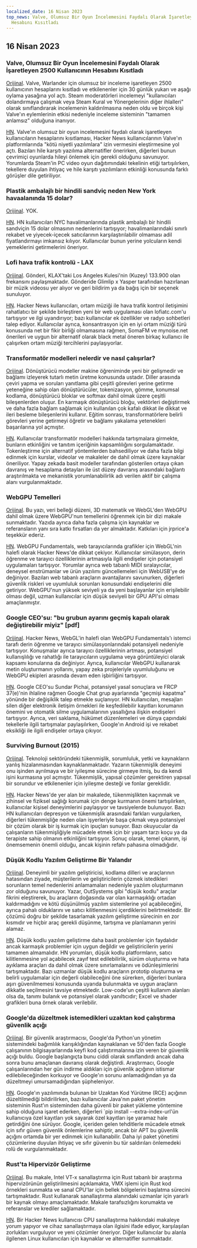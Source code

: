 ```yaml
---
localized_date: 16 Nisan 2023
top_news: Valve, Olumsuz Bir Oyun İncelemesini Faydalı Olarak İşaretleyen 2500 Kullanıcının
  Hesabını Kısıtladı
---
```




<CallToAction />

<Steps>

## 16 Nisan 2023

### Valve, Olumsuz Bir Oyun İncelemesini Faydalı Olarak İşaretleyen 2500 Kullanıcının Hesabını Kısıtladı

[Orijinal](https://tech.slashdot.org/story/23/04/14/175246/valve-restricts-accounts-of-2500-users-who-marked-a-negative-game-review-useful).
Valve, Warlander için olumsuz bir inceleme işaretleyen 2500 kullanıcının hesaplarını kısıtladı ve etkilenenler için 30 günlük yukarı ve aşağı oylama yasağına yol açtı. Steam moderatörleri incelemeyi "kullanıcıları dolandırmaya çalışmak veya Steam Kural ve Yönergelerinin diğer ihlalleri" olarak sınıflandırarak incelemenin kaldırılmasına neden oldu ve birçok kişi Valve'ın eylemlerinin etkisi nedeniyle inceleme sisteminin "tamamen anlamsız" olduğuna inanıyor.

[HN](http://news.ycombinator.com/item?id=35577895).
Valve'ın olumsuz bir oyun incelemesini faydalı olarak işaretleyen kullanıcıların hesaplarını kısıtlaması, Hacker News kullanıcılarının Valve'ın platformlarında "kötü niyetli yazılımlara" izin vermesini eleştirmesine yol açtı. Bazıları hile karşıtı yazılıma alternatifler önerirken, diğerleri bunun çevrimiçi oyunlarda hileyi önlemek için gerekli olduğunu savunuyor. Yorumlarda Steam'in PC video oyun dağıtımındaki tekelinin etiği tartışılırken, tekellere duyulan ihtiyaç ve hile karşıtı yazılımların etkinliği konusunda farklı görüşler dile getiriliyor.

### Plastik ambalajlı bir hindili sandviç neden New York havaalanında 15 dolar?

[Orijinal](https://hellgatenyc.com/why-is-airport-turkey-sandwich-expensive).
YOK.

[HN](http://news.ycombinator.com/item?id=35580847).
HN kullanıcıları NYC havalimanlarında plastik ambalajlı bir hindili sandviçin 15 dolar olmasının nedenlerini tartışıyor; havalimanlarındaki sınırlı rekabet ve yiyecek-içecek satıcılarının karşılaştırılabilir olmaması adil fiyatlandırmayı imkansız kılıyor. Kullanıcılar bunun yerine yolcuların kendi yemeklerini getirmelerini öneriyor.

### Lofi hava trafik kontrolü - LAX

[Orijinal](https://www.lofiatc.com/?icao=KLAX).
Gönderi, KLAX'taki Los Angeles Kulesi'nin (Kuzey) 133.900 olan frekansını paylaşmaktadır. Gönderide Glimlip x Yasper tarafından hazırlanan bir müzik videosu yer alıyor ve geri bildirim ya da bağış için bir seçenek sunuluyor.

[HN](http://news.ycombinator.com/item?id=35583228).
Hacker News kullanıcıları, ortam müziği ile hava trafik kontrol iletişimini rahatlatıcı bir şekilde birleştiren yeni bir web uygulaması olan lofiatc.com'u tartışıyor ve ilgi uyandırıyor; bazı kullanıcılar ek özellikler ve radyo sohbetleri talep ediyor. Kullanıcılar ayrıca, konsantrasyon için en iyi ortam müziği türü konusunda net bir fikir birliği olmamasına rağmen, SomaFM ve mynoise.net önerileri ve uygun bir alternatif olarak black metal öneren birkaç kullanıcı ile çalışırken ortam müziği tercihlerini paylaşıyorlar.

### Transformatör modelleri nelerdir ve nasıl çalışırlar?

[Orijinal](https://txt.cohere.ai/what-are-transformer-models/).
Dönüştürücü modeller makine öğreniminde yeni bir gelişmedir ve bağlamı izleyerek tutarlı metin üretme konusunda ustadır. Diller arasında çeviri yapma ve soruları yanıtlama gibi çeşitli görevleri yerine getirme yeteneğine sahip olan dönüştürücüler, tokenizasyon, gömme, konumsal kodlama, dönüştürücü bloklar ve softmax dahil olmak üzere çeşitli bileşenlerden oluşur. En karmaşık dönüştürücü bloğu, vektörleri değiştirmek ve daha fazla bağlam sağlamak için kullanılan çok kafalı dikkat ile dikkat ve ileri besleme bileşenlerini kullanır. Eğitim sonrası, transformatörlere belirli görevleri yerine getirmeyi öğretir ve bağlamı yakalama yetenekleri başarılarına yol açmıştır.

[HN](http://news.ycombinator.com/item?id=35576918).
Kullanıcılar transformatör modelleri hakkında tartışmalara girmekte, bunların etkinliğini ve tanıtım içeriğinin kapsamlılığını sorgulamaktadır. Tokenleştirme için alternatif yöntemlerden bahsediliyor ve daha fazla bilgi edinmek için kurslar, videolar ve makaleler de dahil olmak üzere kaynaklar öneriliyor. Yapay zekada basit modeller tarafından gösterilen ortaya çıkan davranış ve hesaplama detayları ile üst düzey davranış arasındaki bağlantı araştırılmakta ve mekanistik yorumlanabilirlik adı verilen aktif bir çalışma alanı vurgulanmaktadır.

### WebGPU Temelleri

[Orijinal](https://webgpufundamentals.org/).
Bu yazı, veri belleği düzeni, 3D matematik ve WebGL'den WebGPU dahil olmak üzere WebGPU'nun temellerini öğrenmek için bir dizi makale sunmaktadır. Yazıda ayrıca daha fazla çalışma için kaynaklar ve referansların yanı sıra katkı fırsatları da yer almaktadır. Katkıları için jrprice'a teşekkür ederiz.

[HN](http://news.ycombinator.com/item?id=35579334).
WebGPU Fundamentals, web tarayıcılarında grafikler için WebGL'nin halefi olarak Hacker News'de dikkat çekiyor. Kullanıcılar simülasyon, derin öğrenme ve tarayıcı özelliklerinin artmasıyla ilgili endişeler için potansiyel uygulamaları tartışıyor. Yorumlar ayrıca web tabanlı MIDI sıralayıcılar, deneysel enstrümanlar ve ürün yazılımı güncellemeleri için WebUSB'ye de değiniyor. Bazıları web tabanlı araçların avantajlarını savunurken, diğerleri güvenlik riskleri ve uyumluluk sorunları konusundaki endişelerini dile getiriyor. WebGPU'nun yüksek seviyeli ya da yeni başlayanlar için erişilebilir olması değil, uzman kullanıcılar için düşük seviyeli bir GPU API'si olması amaçlanmıştır.

### Google CEO'su: "bu grubun ayarını geçmiş kapalı olarak değiştirebilir miyiz" [pdf]

[Orijinal](https://ia601707.us.archive.org/28/items/gov.uscourts.cand.364454/gov.uscourts.cand.364454.385.0.pdf).
Hacker News, WebGL'in halefi olan WebGPU Fundamentals'ı istemci tarafı derin öğrenme ve tarayıcı simülasyonlarındaki potansiyeli nedeniyle tartışıyor. Konuşmalar ayrıca tarayıcı özelliklerinin artması, potansiyel kullanışlılığı ve rahatlığı ile tarayıcıların uygulama veya görüntüleyici olarak kapsamı konularına da değiniyor. Ayrıca, kullanıcılar WebGPU kullanarak metin oluşturmanın yollarını, yapay zeka projeleriyle uyumluluğunu ve WebGPU ekipleri arasında devam eden işbirliğini tartışıyor.

[HN](http://news.ycombinator.com/item?id=35585174).
Google CEO'su Sundar Pichai, potansiyel yasal sonuçlara ve FRCP 37(e)'nin ihlaline rağmen Google Chat grup ayarlarında "geçmişi kapatma" yönünde bir değişiklik talep etmekle suçlanıyor. HN kullanıcıları, mesajları silen diğer elektronik iletişim örnekleri ile keşfedilebilir kayıtları korumanın önemini ve otomatik silme uygulamalarının yasallığına ilişkin endişeleri tartışıyor. Ayrıca, veri saklama, hükümet düzenlemeleri ve dünya çapındaki tekellerle ilgili tartışmalar paylaşılırken, Google'ın Android işi ve rekabet eksikliği ile ilgili endişeler ortaya çıkıyor.

### Surviving Burnout (2015)

[Orijinal](https://lifeofaudrey.com/essays/surviving_burnout.html).
Teknoloji sektöründeki tükenmişlik, sorumluluk, yetki ve kaynakların yanlış hizalanmasından kaynaklanmaktadır. Yazarın tükenmişlik deneyimi onu işinden ayrılmaya ve bir iyileşme sürecine girmeye itmiş, bu da kendi işini kurmasına yol açmıştır. Tükenmişlik, yapısal çözümler gerektiren yapısal bir sorundur ve etkilenenler için iyileşme desteği ve fonlar gereklidir.

[HN](http://news.ycombinator.com/item?id=35577285).
Hacker News'de yer alan bir makalede, tükenmişlikten kaçınmak ve zihinsel ve fiziksel sağlığı korumak için denge kurmanın önemi tartışılırken, kullanıcılar kişisel deneyimlerini paylaşıyor ve tavsiyelerde bulunuyor. Bazı HN kullanıcıları depresyon ve tükenmişlik arasındaki farkları vurgularken, diğerleri tükenmişliğe neden olan işyerleriyle başa çıkmak veya potansiyel bir çözüm olarak bir iş kurmak için ipuçları sunuyor. Bazı okuyucular da çalışanların tükenmişliğiyle mücadele etmek için bir yaşam tarzı koçu ya da terapiste sahip olmanın etkinliğini tartışıyor. Sonuç olarak, temel çıkarım, işi önemsemenin önemli olduğu, ancak kişinin refahı pahasına olmadığıdır.

### Düşük Kodlu Yazılım Geliştirme Bir Yalandır

[Orijinal](https://jaylittle.com/post/view/2023/4/low-code-software-development-is-a-lie).
Deneyimli bir yazılım geliştiricisi, kodlama dilleri ve araçlarının hatasından ziyade, müşterilerin ve geliştiricilerin çözmek istedikleri sorunların temel nedenlerini anlamamaları nedeniyle yazılım oluşturmanın zor olduğunu savunuyor. Yazar, OutSystems gibi "düşük kodlu" araçlar fikrini eleştirerek, bu araçların doğasında var olan karmaşıklığı ortadan kaldırmadığını ve kötü düşünülmüş yazılım sistemlerine yol açabileceğini, ayrıca pahalı olduklarını ve satıcı kilitlenmesini içerdiklerini belirtmektedir. Bir çözümü doğru bir şekilde tasarlamak yazılım geliştirme sürecinin en zor kısmıdır ve hiçbir araç gerekli düşünme, tartışma ve planlamanın yerini alamaz.

[HN](http://news.ycombinator.com/item?id=35578240).
Düşük kodlu yazılım geliştirme daha basit problemler için faydalıdır ancak karmaşık problemler için uygun değildir ve geliştiricilerin yerini tamamen almamalıdır. HN yorumları, düşük kodlu platformların, satıcı kilitlenmesine yol açabilecek zayıf test edilebilirlik, sürüm oluşturma ve hata ayıklama araçları da dahil olmak üzere sınırlamalarını ve ödünleşimlerini tartışmaktadır. Bazı uzmanlar düşük kodlu araçların prototip oluşturma ve belirli uygulamalar için değerli olabileceğini öne sürerken, diğerleri bunlara aşırı güvenilmemesi konusunda uyarıda bulunmakta ve uygun araçların dikkatle seçilmesini tavsiye etmektedir. Low-code'un çeşitli kullanım alanları olsa da, tanımı bulanık ve potansiyel olarak yanıltıcıdır; Excel ve shader grafikleri buna örnek olarak verilebilir.

### Google'da düzeltmek istemedikleri uzaktan kod çalıştırma güvenlik açığı

[Orijinal](https://giraffesecurity.dev/posts/google-remote-code-execution/).
Bir güvenlik araştırmacısı, Google'da Python'un yönetim sistemindeki bağımlılık karışıklığından kaynaklanan ve 50'den fazla Google çalışanının bilgisayarlarında keyfi kod çalıştırmalarına izin veren bir güvenlik açığı buldu. Google başlangıçta bunu ciddi olarak sınıflandırdı ancak daha sonra bunu amaçlanan davranış olarak değiştirdi. Araştırmacı, Google çalışanlarından her gün indirme aldıkları için güvenlik açığının istismar edilebileceğinden korkuyor ve Google'ın sorunu anlamadığından ya da düzeltmeyi umursamadığından şüpheleniyor.

[HN](http://news.ycombinator.com/item?id=35581532).
Google'ın yazılımında bulunan bir Uzaktan Kod Yürütme (RCE) açığının düzeltilmediği bildirilirken, bazı kullanıcılar Java'nın paket yönetim sisteminin Rust'ın sisteminden daha güvenli bir paket yükleme yöntemine sahip olduğuna işaret ederken, diğerleri `pip install --extra-index-url'ün kullanıcıya özel kayıtları yok sayarak özel kayıtları işe yaramaz hale getirdiğini öne sürüyor. Google, içeriden gelen tehditlerle mücadele etmek için sıfır güven güvenlik önlemlerine sahiptir, ancak bir APT bu güvenlik açığını ortamda bir yer edinmek için kullanabilir. Daha iyi paket yönetimi çözümlerine duyulan ihtiyaç ve sıfır güvenin bu tür saldırıları önlemedeki rolü de vurgulanmaktadır.

### Rust'ta Hipervizör Geliştirme

[Orijinal](https://memn0ps.github.io/hypervisor-development-in-rust-part-1/).
Bu makale, Intel VT-x sanallaştırma için Rust tabanlı bir araştırma hipervizörünün geliştirilmesini açıklamakta, VMX işlemi için Rust kod örnekleri sunmakta ve sanal CPU'lar için bellek bölgelerini başlatma sürecini tartışmaktadır. Rust kullanarak sanallaştırma alanındaki uzmanlar için yararlı bir kaynak olmayı amaçlamaktadır. Makale tarafsızlığını korumakta ve referanslar ve krediler sağlamaktadır.

[HN](http://news.ycombinator.com/item?id=35579876).
Bir Hacker News kullanıcısı CPU sanallaştırma hakkındaki makaleye yorum yapıyor ve cihaz sanallaştırmaya olan ilgisini ifade ediyor, karşılaşılan zorlukları vurguluyor ve yeni çözümler öneriyor. Diğer kullanıcılar bu alanla ilgilenen Linux kullanıcıları için kaynaklar ve alternatifler sunmaktadır.

</Steps>
